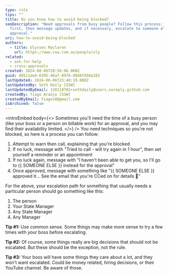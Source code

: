 ```yaml
---
type: rule
tips: ""
title: Do you know how to avoid being blocked?
seoDescription: "Need approvals from busy people? Follow this process: call
  first, then message updates, and if necessary, escalate to someone else for
  approval."
uri: how-to-avoid-being-blocked
authors:
  - title: Ulysses Maclaren
    url: https://www.ssw.com.au/people/uly
related:
  - ask-for-help
  - cross-approvals
created: 2024-08-06T20:58:08.000Z
guid: d85c1ae4-6395-46af-8976-d846f450a183
lastUpdated: 2024-08-06T23:48:19.000Z
lastUpdatedBy: Seth Daily [SSW]
lastUpdatedByEmail: 130118701+sethdaily@users.noreply.github.com
createdBy: Tiago Araújo [SSW]
createdByEmail: tiagov8@gmail.com
isArchived: false
---
```

<introEmbed
  body={<>
Sometimes you'll need the time of a busy person (like your boss or a person on billable work) for an approval, and you may find their availability limited.
  </>}
/>
You need techniques so you're not blocked, so here is a process you can follow:

1. Attempt to warn then call, explaining that you're blocked
2. If no luck, message with "Tried to call - will try again in 1 hour", then set yourself a reminder or an appointment
3. If no luck again, message with "I haven't been able to get you, so I'll go to &#123;&#123; SOMEONE ELSE &#125;&#125; instead for the approval"
4. Once approved, message with something like "&#123;&#123; SOMEONE ELSE &#125;&#125; approved it... See the email that you're CCed on for details 🙂"

For the above, your escalation path for something that usually needs a particular person should go something like this:

1. The person
2. Your State Manager
3. Any State Manager
4. Any Manager

**Tip #1:** Use common sense. Some things may make more sense to try a few times with your boss before escalating.

**Tip #2:** Of course, some things really are big decisions that should not be escalated. But these should be the exception, not the rule.

**Tip #3:** Your boss will have some things they care about a lot, and they won't want escalated. Could be money related, hiring decisions, or their YouTube channel. Be aware of those.

